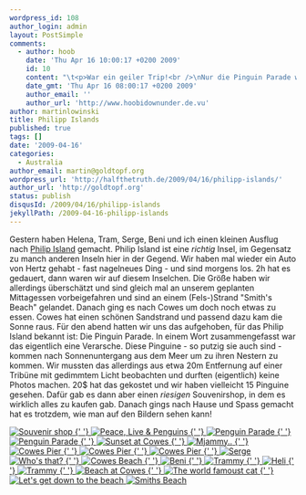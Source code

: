 ```yaml
---
wordpress_id: 108
author_login: admin
layout: PostSimple
comments:
  - author: hoob
    date: 'Thu Apr 16 10:00:17 +0200 2009'
    id: 10
    content: "\t<p>War ein geiler Trip!<br />\nNur die Pinguin Parade war ein ganz dickes Minus => W&uuml;rd ich nicht nochmal machen.</p>\n\n\t<p>Cheers,<br />\nBen</p>\n\n"
    date_gmt: 'Thu Apr 16 08:00:17 +0200 2009'
    author_email: ''
    author_url: 'http://www.hoobidownunder.de.vu'
author: martinlowinski
title: Philipp Islands
published: true
tags: []
date: '2009-04-16'
categories:
  - Australia
author_email: martin@goldtopf.org
wordpress_url: 'http://halfthetruth.de/2009/04/16/philipp-islands/'
author_url: 'http://goldtopf.org'
status: publish
disqusId: /2009/04/16/philipp-islands
jekyllPath: /2009-04-16-philipp-islands
---
```


Gestern haben Helena, Tram, Serge, Beni und ich einen kleinen Ausflug nach <a href="http://en.wikipedia.org/wiki/Phillip_Island_(Victoria)">Philip Island</a> gemacht. Philip Island ist eine _richtig_ Insel, im Gegensatz zu manch anderen Inseln hier in der Gegend. Wir haben mal wieder ein Auto von Hertz gehabt - fast nagelneues Ding - und sind morgens los. 2h hat es gedauert, dann waren wir auf diesem Inselchen. Die Gr&ouml;&szlig;e haben wir allerdings &uuml;bersch&auml;tzt und sind gleich mal an unserem geplanten Mittagessen vorbeigefahren und sind an einem (Fels-)Strand "Smith's Beach" gelandet. Danach ging es nach Cowes um doch noch etwas zu essen. Cowes hat einen sch&ouml;nen Sandstrand und passend dazu kam die Sonne raus.
F&uuml;r den abend hatten wir uns das aufgehoben, f&uuml;r das Philip Island bekannt ist: Die Pinguin Parade. In einem Wort zusammengefasst war das eigentlich eine Verarsche. Diese Pinguine - so putzig sie auch sind - kommen nach Sonnenuntergang aus dem Meer um zu ihren Nestern zu kommen. Wir mussten das allerdings aus etwa 20m Entfernung auf einer Trib&uuml;ne mit gedimmtem Licht beobachten und durften (eigentlich) keine Photos machen. 20$ hat das gekostet und wir haben vielleicht 15 Pinguine gesehen. Daf&uuml;r gab es dann aber einen _riesigen_ Souvenirshop, in dem es wirklich alles zu kaufen gab.
Danach gings nach Hause und Spass gemacht hat es trotzdem, wie man auf den Bildern sehen kann!

<div class="flickrset">
  <a
    title="Souvenir shop"
    rel="lightbox[Australia]"
    href="http://farm4.static.flickr.com/3359/3444590939_3a478b30c4.jpg"
  >
    <img src="//farm4.static.flickr.com/3359/3444590939_3a478b30c4_s.jpg" alt="Souvenir shop" />
  </a>
  <a
    title="Peace, Live &amp; Penguins"
    rel="lightbox[Australia]"
    href="http://farm4.static.flickr.com/3391/3444580301_0b03339e9c.jpg"
  >
    {' '}
    <img
      src="//farm4.static.flickr.com/3391/3444580301_0b03339e9c_s.jpg"
      alt="Peace, Live &amp; Penguins"
    />
  </a>
  <a
    title="Penguin Parade"
    rel="lightbox[Australia]"
    href="http://farm4.static.flickr.com/3336/3445395856_40911a3635.jpg"
  >
    {' '}
    <img src="//farm4.static.flickr.com/3336/3445395856_40911a3635_s.jpg" alt="Penguin Parade" />
  </a>
  <a
    title="Penguin Parade"
    rel="lightbox[Australia]"
    href="http://farm4.static.flickr.com/3302/3445394448_257cebd02b.jpg"
  >
    {' '}
    <img src="//farm4.static.flickr.com/3302/3445394448_257cebd02b_s.jpg" alt="Penguin Parade" />
  </a>
  <a
    title="Sunset at Cowes"
    rel="lightbox[Australia]"
    href="http://farm4.static.flickr.com/3346/3444574463_cf73c68a77.jpg"
  >
    {' '}
    <img src="//farm4.static.flickr.com/3346/3444574463_cf73c68a77_s.jpg" alt="Sunset at Cowes" />
  </a>
  <a
    title="Mjammy.."
    rel="lightbox[Australia]"
    href="http://farm4.static.flickr.com/3403/3445390840_06667a8272.jpg"
  >
    {' '}
    <img src="//farm4.static.flickr.com/3403/3445390840_06667a8272_s.jpg" alt="Mjammy.." />
  </a>
  <a
    title="Cowes Pier"
    rel="lightbox[Australia]"
    href="http://farm4.static.flickr.com/3327/3445390032_52fbb140f9.jpg"
  >
    {' '}
    <img src="//farm4.static.flickr.com/3327/3445390032_52fbb140f9_s.jpg" alt="Cowes Pier" />
  </a>
  <a
    title="Cowes Pier"
    rel="lightbox[Australia]"
    href="http://farm4.static.flickr.com/3408/3444569453_21342c7258.jpg"
  >
    {' '}
    <img src="//farm4.static.flickr.com/3408/3444569453_21342c7258_s.jpg" alt="Cowes Pier" />
  </a>
  <a
    title="Cowes Pier"
    rel="lightbox[Australia]"
    href="http://farm4.static.flickr.com/3597/3444568399_347ceb5e4f.jpg"
  >
    {' '}
    <img src="//farm4.static.flickr.com/3597/3444568399_347ceb5e4f_s.jpg" alt="Cowes Pier" />
  </a>
  <a
    title="Serge"
    rel="lightbox[Australia]"
    href="http://farm4.static.flickr.com/3582/3444559751_58f6b729a1.jpg"
  >
    {' '}
    <img src="//farm4.static.flickr.com/3582/3444559751_58f6b729a1_s.jpg" alt="Serge" />
  </a> <a
    title="Who's that?"
    rel="lightbox[Australia]"
    href="http://farm4.static.flickr.com/3315/3444555815_e02d560bdc.jpg"
  >
    <img src="//farm4.static.flickr.com/3315/3444555815_e02d560bdc_s.jpg" alt="Who's that?" />
  </a>
  <a
    title="Cowes Beach"
    rel="lightbox[Australia]"
    href="http://farm4.static.flickr.com/3625/3445372178_c4f34bb76e.jpg"
  >
    {' '}
    <img src="//farm4.static.flickr.com/3625/3445372178_c4f34bb76e_s.jpg" alt="Cowes Beach" />
  </a>
  <a
    title="Beni"
    rel="lightbox[Australia]"
    href="http://farm4.static.flickr.com/3301/3445371408_be0b071b7f.jpg"
  >
    {' '}
    <img src="//farm4.static.flickr.com/3301/3445371408_be0b071b7f_s.jpg" alt="Beni" />
  </a>
  <a
    title="Trammy"
    rel="lightbox[Australia]"
    href="http://farm4.static.flickr.com/3612/3445370626_71f3beab3f.jpg"
  >
    {' '}
    <img src="//farm4.static.flickr.com/3612/3445370626_71f3beab3f_s.jpg" alt="Trammy" />
  </a>
  <a
    title="Heli"
    rel="lightbox[Australia]"
    href="http://farm4.static.flickr.com/3322/3444550685_62abf39ae9.jpg"
  >
    {' '}
    <img src="//farm4.static.flickr.com/3322/3444550685_62abf39ae9_s.jpg" alt="Heli" />
  </a>
  <a
    title="Trammy"
    rel="lightbox[Australia]"
    href="http://farm4.static.flickr.com/3351/3445366456_909c391528.jpg"
  >
    {' '}
    <img src="//farm4.static.flickr.com/3351/3445366456_909c391528_s.jpg" alt="Trammy" />
  </a>
  <a
    title="Beach at Cowes"
    rel="lightbox[Australia]"
    href="http://farm4.static.flickr.com/3628/3445355134_ab9c870bdd.jpg"
  >
    {' '}
    <img src="//farm4.static.flickr.com/3628/3445355134_ab9c870bdd_s.jpg" alt="Beach at Cowes" />
  </a>
  <a
    title="The world famoust cat"
    rel="lightbox[Australia]"
    href="http://farm4.static.flickr.com/3307/3445352054_a80e1f16c5.jpg"
  >
    {' '}
    <img
      src="//farm4.static.flickr.com/3307/3445352054_a80e1f16c5_s.jpg"
      alt="The world famoust cat"
    />
  </a>
  <a
    title="Let's get down to the beach"
    rel="lightbox[Australia]"
    href="http://farm4.static.flickr.com/3307/3445343534_b2b0bbc5f5.jpg"
  >
    {' '}
    <img
      src="//farm4.static.flickr.com/3307/3445343534_b2b0bbc5f5_s.jpg"
      alt="Let's get down to the beach"
    />
  </a> <a
    title="Smiths Beach"
    rel="lightbox[Australia]"
    href="http://farm4.static.flickr.com/3557/3445342074_23601b9f11.jpg"
  >
    <img src="//farm4.static.flickr.com/3557/3445342074_23601b9f11_s.jpg" alt="Smiths Beach" />
  </a>
</div>

